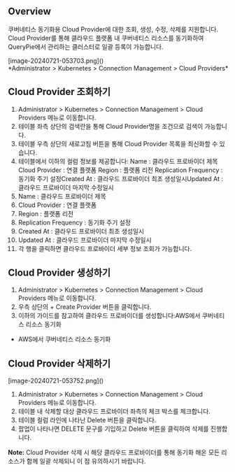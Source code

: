 ## Overview
쿠버네티스 동기화용 Cloud Provider에 대한 조회, 생성, 수정, 삭제를 지원합니다. Cloud Provider를 통해 클라우드 플랫폼 내 쿠버네티스 리소스를 동기화하여 QueryPie에서 관리하는 클러스터로 일괄 등록이 가능합니다.

<p align="center">
<div>[image-20240721-053703.png]()</div>
*Administrator &gt; Kubernetes &gt; Connection Management &gt; Cloud Providers*
</p>

## Cloud Provider 조회하기
1. Administrator > Kubernetes > Connection Management > Cloud Providers 메뉴로 이동합니다.
2. 테이블 좌측 상단의 검색란을 통해 Cloud Provider명을 조건으로 검색이 가능합니다.
3. 테이블 우측 상단의 새로고침 버튼을 통해 Cloud Provider 목록을 최신화할 수 있습니다.
4. 테이블에서 이하의 컬럼 정보를 제공합니다: Name : 클라우드 프로바이더 제목Cloud Provider : 연결 플랫폼 Region : 플랫폼 리전 Replication Frequency : 동기화 주기 설정Created At : 클라우드 프로바이더 최초 생성일시Updated At : 클라우드 프로바이더 마지막 수정일시
  1. Name : 클라우드 프로바이더 제목
  2. Cloud Provider : 연결 플랫폼
  3. Region : 플랫폼 리전
  4. Replication Frequency : 동기화 주기 설정
  5. Created At : 클라우드 프로바이더 최초 생성일시
  6. Updated At : 클라우드 프로바이더 마지막 수정일시
5. 각 행을 클릭하면 클라우드 프로바이더 세부 정보 조회가 가능합니다.

## Cloud Provider 생성하기
1. Administrator > Kubernetes > Connection Management > Cloud Providers 메뉴로 이동합니다.
2. 우측 상단의 + Create Provider 버튼을 클릭합니다.
3. 이하의 가이드를 참고하여 클라우드 프로바이더를 생성합니다:AWS에서 쿠버네티스 리소스 동기화
  * AWS에서 쿠버네티스 리소스 동기화

## Cloud Provider 삭제하기
<p align="left">
<div>[image-20240721-053752.png]()</div>
</p>

1. Administrator > Kubernetes > Connection Management > Cloud Providers 메뉴로 이동합니다.
2. 테이블 내 삭제할 대상 클라우드 프로바이더 좌측의 체크 박스를 체크합니다.
3. 테이블 컬럼 라인에 나타난 Delete 버튼을 클릭합니다.
4. 팝업이 나타나면 DELETE 문구를 기입하고 Delete 버튼을 클릭하여 삭제를 진행합니다.

<div class="alert alert-info">
  <i class="fas fa-info-circle"></i> <strong>Note:</strong> Cloud Provider 삭제 시 해당 클라우드 프로바이더를 통해 동기화 해온 모든 리소스가 함께 일괄 삭제되니 이 점 유의하시기 바랍니다. 

</div>
